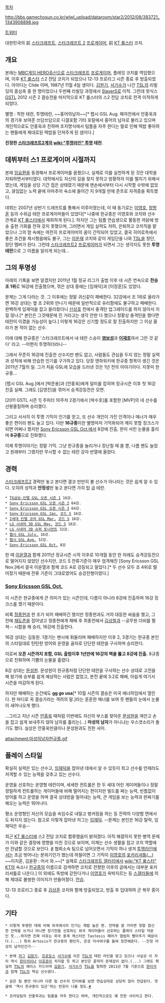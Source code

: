 [[목차]] 

http://bbs.gamechosun.co.kr/wlwl_upload/dataroom/star2/2012/08/383721_1343908898.jpg

[https://twitter.com/Clidekj 트위터]

대한민국의 前 [[스타크래프트]], [[스타크래프트 2]] [[프로게이머]], 前 [[KT 롤스터]] 코치.

== 개요 ==
본래는 [[MBC게임 HERO]]출신으로 [[스타크래프트]] [[프로게이머]], 플레잉 코치를 역임했으며, 이후 [[KT 롤스터]] 스2 전담 코치가 되었으나 12-13 프로리그 시즌 종료 후 방출되었다. 아이디는 Clide 이며, 1987년 11월 4일 생이다. [[김원기]], [[서기수]]가 나간 [[TSL]]의 리빌딩의 중심축 중 한 명이었으나 두번째 리빌딩 과정에서 [[SlayerS]]로 이적. 그런데 핫식스 [[GSTL]] 2012 시즌 2 결승전을 마지막으로 KT 롤스터의 스2 전담 코치로 전격 이적하게 되었다.

별명 : 착한 테란, 투명테란, ~~홍어의남자~~[* 펩시 GSL Aug. 패자전에서 안홍욱과의 경기후 보여준 쓰담쓰담으로 디갤포함 기타 포탈에서 홍어의 남자로 불리고 있으며 개인적으로도 안홍욱과 친하며 조지명식에서 팀플을 자주 한다는 말로 인해 떡밥 좋아하는 팬들에게 제대로된 떡밥을 던져주게 된 샘이다.]

'''진정한 [[스타크래프트2]]계의 [[wiki:"투명라인" 투명]] 테란.'''

== 데뷔부터 스1 프로게이머 시절까지 ==
본래 [[임요환]]을 동경해서 프로게이머를 꿈꿨으나, 실제로 이를 실천하게 된 것은 대학을 자퇴하면서부터였다. 대학에서도 자신의 길을 찾지 못하고 방황하자 이를 떨치기 위해서였는데, 게임을 상당 기간 접은 상태였기 때문에 맨손에서부터 다시 시작할 수밖에 없었고, 끊임없는 노력 끝에 아마추어 숙소에 들어간 지 9개월 만에 준프로 자격증을 획득했다.

데뷔는 2007년 상반기 드래프트를 통해서 이루어졌는데, 이 때 동기로는 [[이영호]], [[정명훈]] 등의 수위급 테란 프로게이머들이 있었다[* 나중에 한규종은 이영호와 코치와 선수 관계로 [[KT 롤스터]]에서 재회하게 된다.]. 하지만 그는 팀플 연습생으로 활동한 까닭에 방송 출현 기회를 전혀 갖지 못했으며, 그러면서 게임 실력도 저하, 은퇴하고 코치직을 맡았으나 그의 맘 속에는 여전히 프로게이머의 꿈이 간직되어 있었고, 결국 히어로측에서 좋은 조건을 제시했음에도 불구, 그는 [[이운재]] 코치와 같이 게임단을 나와 [[TSL]]을 창단, 창단 멤버가 된다. 그런데 [[스타크래프트2]] [[프로게이머]]가 되면서 그는 생각지도 못한 '''투명테란'''으로 그 이름을 알리게 되는데...

== 그의 투명성 ==
아래의 기록을 보면 알겠지만 2011년 1월 정규 리그가 출범 이후 네 시즌 연속으로 '''전승 조 1위'''로 16강에 진출했으며, 꺾은 상대 중에는 [임재덕]과 [이정훈]도 있었다.

문제는 그게 다라는 것. 그 이후에는 정말 귀신같이 패배한다. 32강에서 조 1위로 올라가면 16강 상대는 옆 조 2위와 만나기 때문에 일반적으로 유리함에도 불구하고 패배한다. 완벽하게 임재덕을 잡고 올라왔더니 [[신상호]] 전에서 충격탄 업그레이드를 하지 않아서 지질 않나.[* 본인은 그것때문에 진 거라고는 생각 안한 다 했으나 정황상 충격탄을 했다면 테란이 이겼을 가능성이 높다.] 이렇게 16강은 신기할 정도로 잘 진출하지만 그 이상 올라가 본 적이 없는 선수. 

이에 대해 한규종은 '스타크래프트에서 내 테란 스승이 '''[[염보성]]'''과 '''[[이재호]]'''여서 그런 것 같다' 라고. --어쩐지 투명하더라니--

그래서 꾸준히 16강에 진출한 선수지만 팬도 없고, 사람들도 관심을 두지 않는 정말 실력과 성적에 비해 안습한 인기를 구가하고 있다. 당장 엔하위키에 한규종 항목이 생긴 것은 2011년 7월의 일. 그가 처음 GSL에 모습을 드러낸 것은 1년 전의 이야기이다. 지못미 한규종...

[펩시 GSL Aug.]에서 [박준용]과 [안홍욱]에게 덜미를 잡히며 정규시즌 이후 첫 16강 진출 실패. 그래도 [김영진]을 꺾어서 승격강등전은 모면. 

[2011 GSTL 시즌 1] 주피터 10주차 2경기에서 [박수호]를 포함한 [MVP]의 네 선수를 선봉올킬하며 승리했다.

그리고 서서히 이 투명 기믹이 인기를 얻고, 또 선수 개인이 가진 인격이나 매너가 매우 좋은 편이라 팬도 늘고 있다. 다만 '''16규종'''이란 별명마저 기믹화되어 깨지 못할 징크스가 되면 어쩌나 했지만 [[Sony Ericsson GSL Oct.]]에서 8강에 진출, 한이 서린 눈물을 흘리며 '''8규종'''으로 진화했다.

이제 투명이야기는 정말 기믹. 그냥 한규종을 놀리거나 장난칠 때 쓸 뿐, 나름 팬도 늘었고 원래부터 그랬지만 무시할 수 없는 테란 강자 반열에 올랐다.

== 경력 ==
[[스타크래프트2]] 경력만 놓고 본다면 결코 만만히 볼 선수가 아니라는 것은 쉽게 알 수 있다. 오히려 성적과 '''안정성'''만 놓고 본다면 가히 탑 급 테란.

 * [[TG삼보-인텔 GSL 오픈 시즌 1]] 16강.
 * [[Sony Ericsson GSL 오픈 시즌 2]] 64강.
 * [[Sony Ericsson GSL 오픈 시즌 3]] 64강.
 * [[Sony Ericsson GSL Jan.]] [[코드 S]] 16강.
 * [[2세대 인텔 코어 GSL Mar.]] [[코드 S]] 16강.
 * [[LG 시네마 3D GSL May.]] [[코드 S]] 16강.
 * [[LG 시네마 3D 슈퍼 토너먼트]] 32강.
 * [[펩시 GSL July.]] 16강.
 * [[펩시 GSL Aug.]] 32강.
 * [[Sony Ericsson GSL Oct.]] 8강

한 때 [[이윤열]]과 함께 2011년 정규시즌 시작 이후로 10개월 동안 한 차례도 승격강등전으로 떨어지지 않았던 선수지만, 코드 S 잔류기준이 매우 엄격해진 [Sony Ericsson GSL Nov.]에서 결국 이윤열과 함께 코드 A로 강등되고 말았다.[* 두 선수 모두 조 4위로 떨어졌기 때문에 잔류 기준이 그대로였어도 승강전행이였다.]
=== [[Sony Ericsson GSL Oct.]] ===
이 시즌은 한규종에게 큰 의미가 있는 시즌인데, 다름이 아니라 8강에 진출하며 16강 징크스를 깼기 때문이다. 

비록 [[정종현]]과 한 조가 되어 패배하긴 했지만 정종현과도 거의 대등한 싸움을 했고, 그 전에 [[채도준]]을 잡아냈고 정종현에게 패배 후 최종전에서 [[김상철]]과 --공무원 더비를 펼쳐-- 시합을 해 승리, 16강에 진출한다. 

16강 상대는 김동원. 1경기는 밴시에 휘둘리며 패배하지만 이후 2, 3경기는 한규종 본인의 스타일대로 탄탄한 방어와 운영을 골자로 단단한 테란을 구사하며 승리한다. 

이로써 '''오픈 시즌까지 포함, GSL 출범이후 1년만에 16강의 벽을 뚫고 8강에 진출.''' 8규종으로 진화하며 기쁨의 눈물을 흘렸다. 

8강 상대는 [[문성원]]. 문성원이 한규종처럼 단단한 테란을 구사하는 선수 상대로 고전을 해 왔기에 승부를 쉽게 예상하는 사람은 없었고, 분전 끝에 3:2로 패배, 아쉽게 여기서 시즌을 마감하게 된다.

하지만 패배하는 순간에도 '''gg go usa'''[* 10월 시즌의 결승은 미국 애너하임에서 열린다. 한 마디로 꼭 결승가라는 격려의 말.]라는 훈훈한 매너를 보여 뭇 팬들의 눈에서 눈물이 새어나오게 했다. 

...그리고 지난 시즌 [[안홍욱]] 때처럼 이번에도 자신의 부스를 찾아온 [[문성원]]을 껴안고 손을 잡고 쉽게 보내주지 않아 남자를 홀리는(...) '''마성의 남자'''가 아니냐는 우스갯소리가 돌기도 했다. 실상은 안홍욱만큼이나 문성원과도 친한 사이.

attachment:마성의남자한규종.gif

== 플레이 스타일 ==
확실히 실력은 있는 선수고, [[임재덕]]을 잡아낸 데에서 알 수 있듯이 최고 선수를 언제라도 저격할 수 있는 능력을 갖추고 있는 선수다. 

운영을 선호하는 운영형 테란이며, 세세한 컨트롤은 한 두 세대 어린 게이머들이나 정말 정밀하게 컨트롤하는 게이머들에 비해 떨어지는 편이지만 빌드를 짜는 능력, 빈틈없이 방어를 하고 운영을 하며 결국 상대방을 밀어내는 능력, 큰 게임을 보는 능력과 판짜기를 해오는 능력은 뛰어나다. 

평소 운영형인 자신의 모습을 속임수로 내밀고 벙커링을 하는 등 전략의 다양함 면에서도 뒤지지 않는다. 참고로 이렇게 잡아낸 저그는 [[임재덕]]. --문제는 본인은 16강 탈락, 임재덕은 우승--

최근 [[KT 롤스터]]에 스2 전담 코치로 합류했음이 밝혀졌다. 아직 해결하지 못한 병역 문제가 이와 같은 결정에 영향을 미친 것으로 보이며, 이제는 선수 생활을 접고 코치 역할에만 전념할 것으로 보인다. [http://www.thisisgame.com/board/view.php?id=1252526&category=13438 #] 
협회소속 팀으로 넘어오면서 기믹이 하나 생겨 [[투명라인]]에서는 조금 벗어나는 분위기인가 했는데 하필이면 그 기믹이 [[이영호]]의 [http://gall.dcinside.com/list.php?id=starcraft_new&no=1671295&page=1&recommend=1&recommend=1&bbs= 포카리셔틀(...)] ~~이지훈, 김윤환 : 어서 와.~~[* 실제로 [[스타크래프트 갤러리]]에서 [[wiki:"KT 롤스터" KT]]의 숙소나 [[한규종]]의 이름으로 검색하면 코치로 전향한 이후의 글에서는 대부분 포카리셔틀로 나온다.] 이 외에도 독방에 갇힌다거나 [[이영호]]가 윽박지르는 등 [[스갤러]]들에 의해 제대로 불쌍한 이미지가 만들어졌다. [[안습]].

12-13 프로리그 종료 후 [[김상훈]] 코치와 함께 방출되었고, 방출 후 입대하여 군 복무 중이다.

== 기타 ==
 * 이렇게 투명한 데에 비해 외국에서의 인기는 제법 높은 편. 전략을 쓸 거라면 정말 참신한 전략을 쓰거나 아니면 장기전을 선호하는 외국 게이머들이 선호하는 플레이 스타일 덕분인 듯...하지면 진짜 이유는 외국 중계 캐스터인 Tastosis 페어가 열씸히 빨아주기 때문이다.(...) 특히 Artosis가 한규종의 팬인지, 온갖 미사여구를 들여 칭찬해준다. --진정 마성의 남자인건가--

 * 본래 [[저그]] [[김원기]], [[프로토스]] [[서기수]]에 이은 [[TSL]]의 테란 라인을 맡고 있으나 사실상 이 자리 역시 [[한이석]]이나 [[이호준]]이 차지할 듯 하고 본인은 끝까지 존재감이 없다.(...) 그래도 확실히 [[TSL]]의 에이스 카드이며 [[김원기]], [[서기수]]가 [[TSL]]을 탈퇴한 2011년 7월 기준으로 [[한이석]]과 함께 [[TSL]]의 핵심 선수였다.

 * 같은 팀 뿐만 아니라 다른 팀 선수의 인터뷰를 보면 연습상대로 상당히 많이 언급된다. 댓글에 '역시 한규종이 있군'하는 반응이 나올 정도.[http://www.playxp.com/esports/read.php?news_id=3184291 #]

 * 프라임팀의 안홍욱과는 팀플을 자주 한다고 하며, 개인적으로도 꽤 친한 사이라고 한다.
